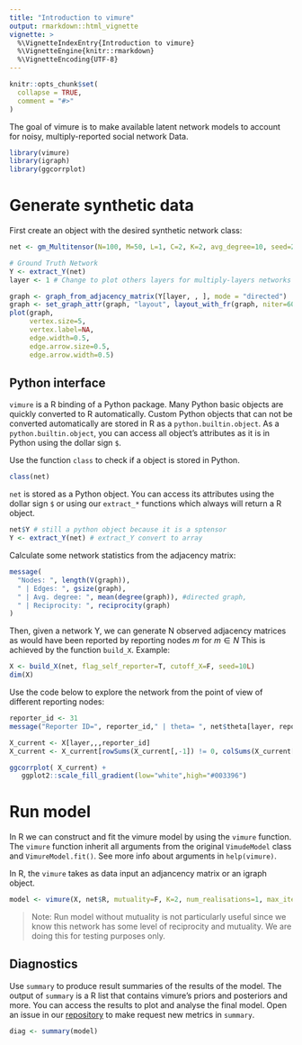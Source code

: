 ```yaml
---
title: "Introduction to vimure"
output: rmarkdown::html_vignette
vignette: >
  %\VignetteIndexEntry{Introduction to vimure}
  %\VignetteEngine{knitr::rmarkdown}
  %\VignetteEncoding{UTF-8}
---
```


```r
knitr::opts_chunk$set(
  collapse = TRUE,
  comment = "#>"
)
```

The goal of vimure is to make available latent network models to account for noisy, multiply-reported social network Data.

```r
library(vimure)
library(igraph)
library(ggcorrplot)
```

# Generate synthetic data

First create an object with the desired synthetic network class:

```r
net <- gm_Multitensor(N=100, M=50, L=1, C=2, K=2, avg_degree=10, seed=24, sparsify=T, eta=0.2)

# Ground Truth Network
Y <- extract_Y(net)
layer <- 1 # Change to plot others layers for multiply-layers networks

graph <- graph_from_adjacency_matrix(Y[layer, , ], mode = "directed") 
graph <- set_graph_attr(graph, "layout", layout_with_fr(graph, niter=600))
plot(graph,
     vertex.size=5,
     vertex.label=NA,
     edge.width=0.5,
     edge.arrow.size=0.5, 
     edge.arrow.width=0.5)
```

## Python interface

`vimure` is a R binding of a Python package. Many Python basic objects are quickly converted to R automatically.
Custom Python objects that can not be converted automatically are stored in R as a `python.builtin.object`.
As a `python.builtin.object`, you can access all object's attributes as it is in Python using the dollar sign `$`.

Use the function `class` to check if a object is stored in Python.

```r
class(net)
```

`net` is stored as a Python object. You can access its attributes using the dollar sign `$` or using our `extract_*` functions which always will return a R object.

```r
net$Y # still a python object because it is a sptensor
Y <- extract_Y(net) # extract_Y convert to array
```

Calculate some network statistics from the adjacency matrix:

```r
message(
  "Nodes: ", length(V(graph)),
  " | Edges: ", gsize(graph),
  " | Avg. degree: ", mean(degree(graph)), #directed graph,
  " | Reciprocity: ", reciprocity(graph)
)
```

Then, given a network Y, we can generate N observed adjacency matrices as would have been reported by reporting nodes $m$ for $m \in N$ This is achieved by the function `build_X`. Example:

```r
X <- build_X(net, flag_self_reporter=T, cutoff_X=F, seed=10L)
dim(X)
```
Use the code below to explore the network from the point of view of different reporting nodes:

```r
reporter_id <- 31
message("Reporter ID=", reporter_id," | theta= ", net$theta[layer, reporter_id])

X_current <- X[layer,,,reporter_id]
X_current <- X_current[rowSums(X_current[,-1]) != 0, colSums(X_current[-1,]) != 0]

ggcorrplot( X_current) + 
   ggplot2::scale_fill_gradient(low="white",high="#003396")
```

# Run model

In R we can construct and fit the vimure model by using the `vimure` function.
The `vimure` function inherit all arguments from the original `VimudeModel` class and `VimureModel.fit()`.
See more info about arguments in `help(vimure)`.

In R, the `vimure` takes as data input an adjancency matrix or an igraph object.

```r
model <- vimure(X, net$R, mutuality=F, K=2, num_realisations=1, max_iter=150)
```

> Note: Run model without mutuality is not particularly useful since we know this network has some level of reciprocity and mutuality. We are doing this for testing purposes only.

## Diagnostics

Use `summary` to produce result summaries of the results of the model. The output of `summary` is a R list that contains vimure's priors and posteriors and more. You can access the results to plot and analyse the final model. 
Open an issue in our [repository](https://github.com/latentnetworks/vimure/issues/new) to make request new metrics in `summary`.

```r
diag <- summary(model)
```

